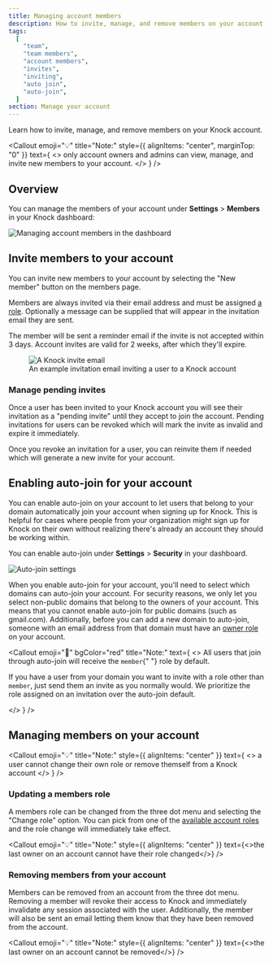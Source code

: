 ```yaml
---
title: Managing account members
description: How to invite, manage, and remove members on your account.
tags:
  [
    "team",
    "team members",
    "account members",
    "invites",
    "inviting",
    "auto join",
    "auto-join",
  ]
section: Manage your account
---
```


Learn how to invite, manage, and remove members on your Knock account.

<Callout
  emoji="💡"
  title="Note:"
  style={{ alignItems: "center", marginTop: "0" }}
  text={
    <>
      only account owners and admins can view, manage, and invite new members to
      your account.
    </>
  }
/>

## Overview

You can manage the members of your account under **Settings** > **Members** in your Knock dashboard:

<Image
  src="/images/manage-your-account/account-members.png"
  alt="Managing account members in the dashboard"
  width={2626}
  height={1751}
  className="rounded-md border border-gray-200"
/>

## Invite members to your account

You can invite new members to your account by selecting the "New member" button on the members page.

Members are always invited via their email address and must be assigned [a role](/manage-your-account/roles-and-permissions). Optionally a message can be supplied that will appear in the invitation email they are sent.

The member will be sent a reminder email if the invite is not accepted within 3 days. Account invites are valid for 2 weeks, after which they'll expire.

<figure>
  <Image
    src="/images/manage-your-account/account-invite-email.png"
    width={1327}
    height={949}
    alt="A Knock invite email"
  />
  <figcaption>
    An example invitation email inviting a user to a Knock account
  </figcaption>
</figure>

### Manage pending invites

Once a user has been invited to your Knock account you will see their invitation as a "pending invite" until they accept to join the account. Pending invitations for users can be revoked which will mark the invite as invalid and expire it immediately.

Once you revoke an invitation for a user, you can reinvite them if needed which will generate a new invite for your account.

## Enabling auto-join for your account

You can enable auto-join on your account to let users that belong to your domain automatically join your account when signing up for Knock. This is helpful
for cases where people from your organization might sign up for Knock on their own without realizing there's already an account they should be working within.

You can enable auto-join under **Settings** > **Security** in your dashboard.

<Image
  src="/images/manage-your-account/auto-join-settings.png"
  alt="Auto-join settings"
  width={2628}
  height={1737}
  className="rounded-md border border-gray-200"
/>

When you enable auto-join for your account, you'll need to select which domains
can auto-join your account. For security reasons, we only let you select non-public domains that belong to the owners of your account.
This means that you cannot enable auto-join for public domains (such as gmail.com). Additionally, before you can add a new domain to auto-join, someone with an email address from that domain must have an [owner role](/manage-your-account/roles-and-permissions) on your account.

<Callout
  emoji="🚨"
  bgColor="red"
  title="Note:"
  text={
    <>
      All users that join through auto-join will receive the <code>member</code>{" "}
      role by default.
      <p>
        If you have a user from your domain you want to invite with a role other
        than <code>member</code>, just send them an invite as you normally
        would. We prioritize the role assigned on an invitation over the
        auto-join default.
      </p>
    </>
  }
/>

## Managing members on your account

<Callout
  emoji="💡"
  title="Note:"
  style={{ alignItems: "center" }}
  text={
    <>
      a user cannot change their own role or remove themself from a Knock
      account
    </>
  }
/>

### Updating a members role

A members role can be changed from the three dot menu and selecting the "Change role" option. You can pick from one of the [available account roles](/manage-your-account/roles-and-permissions) and the role change will immediately take effect.

<Callout
  emoji="💡"
  title="Note:"
  style={{ alignItems: "center" }}
  text={<>the last owner on an account cannot have their role changed</>}
/>

### Removing members from your account

Members can be removed from an account from the three dot menu. Removing a member will revoke their access to Knock and immediately invalidate any session associated with the user. Additionally, the member will also be sent an email letting them know that they have been removed from the account.

<Callout
  emoji="💡"
  title="Note:"
  style={{ alignItems: "center" }}
  text={<>the last owner on an account cannot be removed</>}
/>
